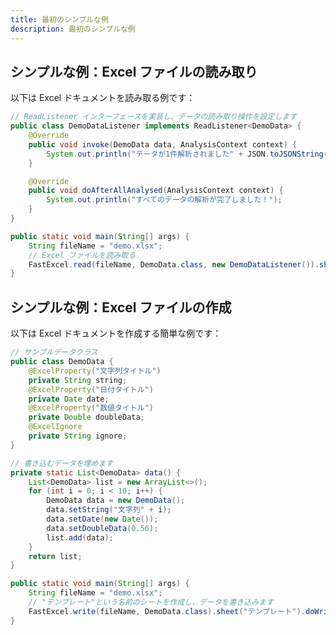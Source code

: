 ```yaml
---
title: 最初のシンプルな例
description: 最初のシンプルな例
---
```



## シンプルな例：Excel ファイルの読み取り

以下は Excel ドキュメントを読み取る例です：
```java
// ReadListener インターフェースを実装し、データの読み取り操作を設定します
public class DemoDataListener implements ReadListener<DemoData> {
    @Override
    public void invoke(DemoData data, AnalysisContext context) {
        System.out.println("データが1件解析されました" + JSON.toJSONString(data));
    }

    @Override
    public void doAfterAllAnalysed(AnalysisContext context) {
        System.out.println("すべてのデータの解析が完了しました！");
    }
}

public static void main(String[] args) {
    String fileName = "demo.xlsx";
    // Excel ファイルを読み取る
    FastExcel.read(fileName, DemoData.class, new DemoDataListener()).sheet().doRead();
}
```

## シンプルな例：Excel ファイルの作成

以下は Excel ドキュメントを作成する簡単な例です：
```java
// サンプルデータクラス
public class DemoData {
    @ExcelProperty("文字列タイトル")
    private String string;
    @ExcelProperty("日付タイトル")
    private Date date;
    @ExcelProperty("数値タイトル")
    private Double doubleData;
    @ExcelIgnore
    private String ignore;
}

// 書き込むデータを埋めます
private static List<DemoData> data() {
    List<DemoData> list = new ArrayList<>();
    for (int i = 0; i < 10; i++) {
        DemoData data = new DemoData();
        data.setString("文字列" + i);
        data.setDate(new Date());
        data.setDoubleData(0.56);
        list.add(data);
    }
    return list;
}

public static void main(String[] args) {
    String fileName = "demo.xlsx";
    // "テンプレート"という名前のシートを作成し、データを書き込みます
    FastExcel.write(fileName, DemoData.class).sheet("テンプレート").doWrite(data());
}
```